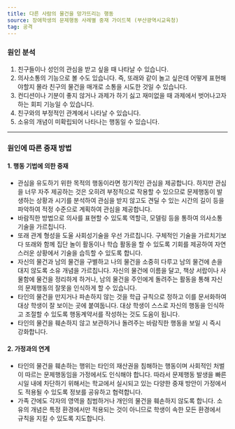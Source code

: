 ```yaml
---
title: 다른 사람의 물건을 망가뜨리는 행동
source: 장애학생의 문제행동 사례별 중재 가이드북 (부산광역시교육청)
tag: 공격
---
```


### 원인 분석

1. 친구들이나 성인의 관심을 받고 싶을 때 나타날 수 있습니다.
2. 의사소통의 기능으로 볼 수도 있습니다. 즉, 또래와 같이 놀고 싶은데 어떻게 표현해야할지 몰라 친구의 물건을 매개로 소통을 시도한 것일 수 있습니다.
3. 컨디션이나 기분이 좋지 않거나 과제가 하기 싫고 재미없을 때 과제에서 벗어나고자 하는 회피 기능일 수 있습니다.
4. 친구와의 부정적인 관계에서 나타날 수 있습니다.
5. 소유의 개념이 미확립되어 나타나는 행동일 수 있습니다.

---

### 원인에 따른 중재 방법

#### 1. 행동 기법에 의한 중재

- 관심을 유도하기 위한 목적의 행동이라면 정기적인 관심을 제공합니다. 하지만 관심을 너무 자주 제공하는 것은 오히려 부정적으로 작용할 수 있으므로 문제행동이 발생하는 상황과 시기를 분석하여 관심을 받지 않고도 견딜 수 있는 시간의 길이 등을 파악하여 적정 수준으로 계획하여 관심을 제공합니다.
- 바람직한 방법으로 의사를 표현할 수 있도록 역할극, 모델링 등을 통하여 의사소통기술을 가르칩니다.
- 또래 관계 형성을 도울 사회성기술을 우선 가르칩니다. 구체적인 기술을 가르치기보다 또래와 함께 집단 놀이 활동이나 학습 활동을 할 수 있도록 기회를 제공하여 자연스러운 상황에서 기술을 습득할 수 있도록 합니다.
- 자신의 물건과 남의 물건을 구별하고 나의 물건을 소중히 다루고 남의 물건에 손을 대지 않도록 소유 개념을 가르칩니다. 자신의 물건에 이름을 달고, 책상 서랍이나 사물함에 물건을 정리하게 하거나, 남의 물건을 주인에게 돌려주는 활동을 통해 자신의 문제행동의 잘못을 인식하게 할 수 있습니다.
- 타인의 물건을 만지거나 파손하지 않는 것을 학급 규칙으로 정하고 이를 문서화하여 대상 학생이 잘 보이는 곳에 붙여둡니다. 대상 학생이 스스로 자신의 행동을 인식하고 조절할 수 있도록 행동계약서를 작성하는 것도 도움이 됩니다.
- 타인의 물건을 훼손하지 않고 보관하거나 돌려주는 바람직한 행동을 보일 시 즉시 강화합니다.

#### 2. 가정과의 연계

- 타인의 물건을 훼손하는 행위는 타인의 재산권을 침해하는 행동이며 사회적인 처벌이 따르는 문제행동임을 가정에서도 인식해야 합니다. 따라서 문제행동 발생을 빠른 시일 내에 차단하기 위해서는 학교에서 실시되고 있는 다양한 중재 방안이 가정에서도 적용될 수 있도록 정보를 공유하고 협력합니다.
- 가족 간에도 각자의 영역을 침범하거나 개인의 물건을 훼손하지 않도록 합니다. 소유의 개념은 특정 환경에서만 적용되는 것이 아니므로 학생이 속한 모든 환경에서 규칙을 지킬 수 있도록 지도합니다.
